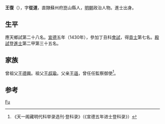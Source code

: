 {{Otheruses|other=名为王复的其他人物|王复}}

'''王復'''（{{bd|1392年||？}}），字'''從道'''，直隸蘇州府崑山縣人，[[明朝|明朝]]政治人物。進士出身。

== 生平 ==
應天鄉試第二十八名。[[宣德|宣德]]五年（1430年），參加丁丑科[[會試|會試]]，得[[貢士|貢士]]第七名。[[殿試|殿試]]登[[進士|進士]]第二甲第三十五名。

== 家族 ==
曾祖父[[王德興|王德興]]。祖父[[王叔瑜|王叔瑜]]。父亲[[王遜_(洪武乙丑進士)|王遜]]，曾任任監察御使<ref>《天一阁藏明代科举录选刊·登科录》（《宣德五年进士登科录》）</ref>。

== 参考 ==
{{reflist}}

{{宣德五年庚戌科殿試金榜}}

{{Authority control}}
{{DEFAULTSORT:Wang王}}
[[Category:王姓|Fu]]

{{明朝人物小作品}}